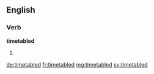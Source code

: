 ==English==

===Verb===
'''timetabled'''

# {{en-past of|timetable}}

[[de:timetabled]]
[[fr:timetabled]]
[[mg:timetabled]]
[[sv:timetabled]]